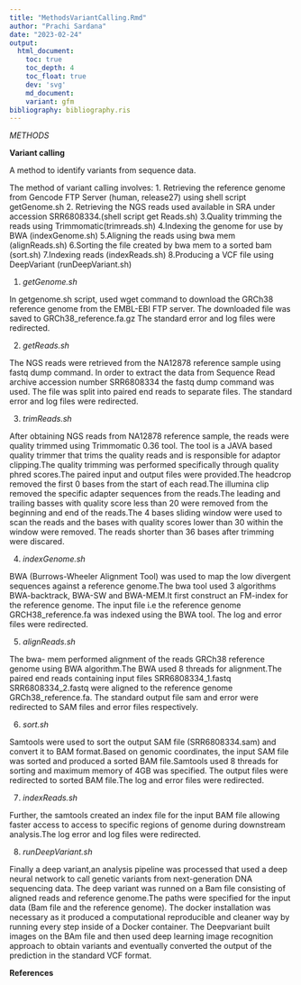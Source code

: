 ---
title: "MethodsVariantCalling.Rmd"
author: "Prachi Sardana"
date: "2023-02-24"
output:
  html_document:
    toc: true
    toc_depth: 4
    toc_float: true
    dev: 'svg'
    md_document:
    variant: gfm
bibliography: bibliography.ris
---

*METHODS*

**Variant calling**

A method to identify variants from sequence data.

The method of variant calling involves:
1. Retrieving the reference genome from Gencode FTP Server (human, release27) using shell script getGenome.sh
2. Retrieving the NGS reads used available in SRA under accession SRR6808334.(shell script get Reads.sh)
3.Quality trimming the reads using Trimmomatic(trimreads.sh)
4.Indexing the genome for use by BWA (indexGenome.sh)
5.Aligning the reads using bwa mem (alignReads.sh)
6.Sorting the file created by bwa mem to a sorted bam (sort.sh)
7.Indexing reads (indexReads.sh)
8.Producing a VCF file using DeepVariant (runDeepVariant.sh)


1. *getGenome.sh*

In getgenome.sh script, used wget command to download the GRCh38 reference genome from the EMBL-EBI FTP server. The downloaded file was saved to GRCh38_reference.fa.gz The standard error and log files were redirected.

2. *getReads.sh*

The NGS reads were retrieved from the NA12878 reference sample using fastq dump command. In order to extract the data from Sequence Read archive accession number SRR6808334 the fastq dump command was used. The file was split into paired end reads to separate files. The standard error and log files were redirected.


3. *trimReads.sh*

After obtaining NGS reads from NA12878 reference sample, the reads were quality trimmed using Trimmomatic 0.36 tool. The tool is a JAVA based quality trimmer that trims the quality reads and is responsible for adaptor clipping.The quality trimming was performed specifically through quality phred scores.The paired input and output files were provided.The headcrop removed the first 0 bases from the start of each read.The illumina clip removed the specific adapter sequences from the reads.The leading and trailing basses with quality score less than 20 were removed from the beginning and end of the reads.The 4 bases sliding window were used to scan the reads and the bases with quality scores lower than 30 within the window were removed. The reads shorter than 36 bases after trimming were discared.

4. *indexGenome.sh*

 BWA (Burrows-Wheeler Alignment Tool) was used to map the low divergent sequences against a reference genome.The bwa tool used 3 algorithms BWA-backtrack, BWA-SW and BWA-MEM.It first construct an FM-index for the reference genome.
The input file i.e the reference genome GRCH38_reference.fa was indexed using the BWA tool. The log and error files were redirected.

5. *alignReads.sh*

The bwa- mem performed alignment of the reads GRCh38 reference genome using BWA algorithm.The BWA used 8 threads for alignment.The paired end reads containing input files SRR6808334_1.fastq SRR6808334_2.fastq  were aligned to the reference genome GRCh38_reference.fa. The standard output file sam and error were redirected to SAM files and error files respectively.

6. *sort.sh*

Samtools were used to sort the output SAM file (SRR6808334.sam) and convert it to BAM format.Based on genomic coordinates, the input SAM file was sorted and produced a sorted BAM file.Samtools used 8 threads for sorting and maximum memory of 4GB was specified. The output files were redirected to sorted BAM file.The log and error files were redirected.

7. *indexReads.sh*

Further, the samtools created an index file for the input BAM file allowing faster access to access to specific regions of genome during downstream analysis.The log error and log files were redirected.

8. *runDeepVariant.sh*

Finally a deep variant,an analysis pipeline was processed that used a deep neural network to call genetic variants from next-generation DNA sequencing data.
The deep variant was runned on a Bam file consisting of aligned reads and reference genome.The paths were specified for the input data (Bam file and the reference genome). The docker installation was necessary as it produced a computational reproducible and cleaner way by running every step inside of a Docker container.
The Deepvariant built images on the BAm file and then used deep learning image recognition approach to obtain variants and eventually converted the output of the prediction in the standard VCF format.

**References**





